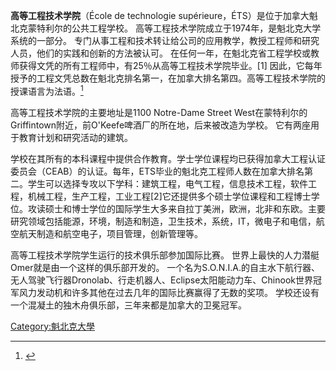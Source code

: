 {{Coord|45|29|43.08|N|73|33|46.44|W|display=title|type:edu}}
{{Infobox University
|name           = 高等工程技術學院<br>École de technologie supérieure
|established    = 1974
|image          = <!-- 檔案不存在 Logo ETS.png ，可從英文維基百科取得 -->
|caption        = Official logo
|motto          = Le génie pour l'industrie
|mottoeng       = Engineering for industry
|type           = [[Public_university|公立]]
|city           = [[蒙特利尔|蒙特利尔]]
|province       = [[魁北克|魁北克]]
|country        = [[加拿大|加拿大]]
|director       = Pierre Dumouchel
|students       = 10,600<ref name="chiffres">{{cite web|url=http://www.etsmtl.ca/A-propos/ETS-en-bref/ETS-en-chiffres|title=L'ÉTS en quelques chiffres|publisher=L'École de technologie supérieure|language=fr|accessdate=20 July 2017|archive-date=2018-10-23|archive-url=https://web.archive.org/web/20181023162224/http://www.etsmtl.ca/A-propos/ETS-en-bref/ETS-en-chiffres|dead-url=no}}</ref>
|undergrad       = 7,480<ref name="chiffres"/>
|postgrad        = 3,180<ref name="chiffres"/>
|faculty        = 194
|sports_nickname = [[ETS_Piranhas|ETS Piranhas]]
|colours        = [[黑色|黑色]] {{color box|#000000}} & [[栗色|深红色]] {{color box|#800000}}
|affiliations   = [[Association_of_Universities_and_Colleges_of_Canada|UACC]], [[Canadian_Interuniversity_Sport|CIS]], [[Canadian_Engineering_Accreditation_Board|CEAB]], [[Quebec_Student_Sports_Federation|QSSF]], [[Canadian_Bureau_for_International_Education|CBIE]], [[Canadian_University_Press|CUP]].
|campus         = [[urban_area|市区]]
|website        = {{URL|etsmtl.ca}}
|logo           =
}}
'''高等工程技术学院'''（École de technologie supérieure，ÉTS）是位于加拿大魁北克蒙特利尔的公共工程学校。
高等工程技术学院成立于1974年，是魁北克大学系统的一部分。 专门从事工程和技术转让给公司的应用教学，教授工程师和研究人员，他们的实践和创新的方法被认可。
在任何一年，在魁北克省工程学校或教师获得文凭的所有工程师中，有25％从高等工程技术学院毕业。[1] 因此，它每年授予的工程文凭总数在魁北克排名第一，在加拿大排名第四。高等工程技术学院的授课语言为法语。<ref>{{cite web |title=ETS: Langue d'enseignement |url=https://www.etsmtl.ca/International/Etudiants-etrangers/Langue-enseignement |accessdate=2018-10-31 |archive-date=2018-10-31 |archive-url=https://web.archive.org/web/20181031091330/https://www.etsmtl.ca/International/Etudiants-etrangers/Langue-enseignement |dead-url=no }}</ref>

高等工程技术学院的主要地址是1100 Notre-Dame Street West在蒙特利尔的Griffintown附近，前O'Keefe啤酒厂的所在地，后来被改造为学校。 它有两座用于教育计划和研究活动的建筑。

学校在其所有的本科课程中提供合作教育。学士学位课程均已获得加拿大工程认证委员会（CEAB）的认证。每年，ETS毕业的魁北克工程师人数在加拿大排名第二。学生可以选择专攻以下学科：建筑工程，电气工程，信息技术工程，软件工程，机械工程，生产工程，工业工程[2]它还提供多个硕士学位课程和工程博士学位。攻读硕士和博士学位的国际学生大多来自拉丁美洲，欧洲，北非和东欧。主要研究领域包括能源，环境，制造和制造，卫生技术，系统，IT，微电子和电信，航空航天制造和航空电子，项目管理，创新管理等。

高等工程技术学院学生运行的技术俱乐部参加国际比赛。 世界上最快的人力潜艇Omer就是由一个这样的俱乐部开发的。 一个名为S.O.N.I.A.的自主水下航行器、无人驾驶飞行器Dronolab、行走机器人、Eclipse太阳能动力车、Chinook世界冠军风力发动机和许多其他在过去几年的国际比赛赢得了无数的奖项。 学校还设有一个混凝土的独木舟俱乐部，三年来都是加拿大的卫冕冠军。

{{加拿大大学}}

[[Category:魁北克大學|Category:魁北克大學]]
